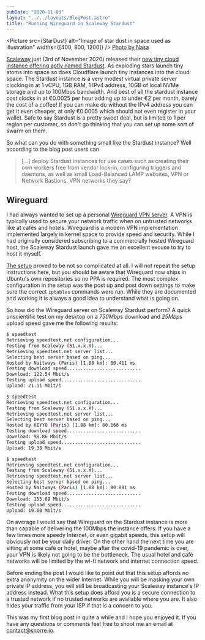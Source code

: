 ```yaml
---
pubDate: "2020-11-03"
layout: "../../layouts/BlogPost.astro"
title: "Running Wireguard on Scaleway Stardust"
---
```



<Picture 
  src={StarDust}
  alt="Image of star dust in space used as illustration"
  widths={[400, 800, 1200]}
/>
[Photo by Nasa](https://unsplash.com/photos/-hI5dX2ObAs)

[Scaleway](https://scaleway.com) just (3rd of November 2020) released their [new tiny cloud instance offering aptly named Stardust](https://blog.scaleway.com/a-star-is-born-as-scaleway-launches-stardust-the-worlds-most-cost-effective-cloud-instance/).
As exploding stars launch tiny atoms into space so does Cloudflare launch tiny instances into the cloud space.
The Stardust instance is a very modest virtual private server clocking in at 1 vCPU, 1GB RAM, 1 IPv4 address, 10GB of local  NVMe storage and up to 100Mbps bandwidth.
And best of all the stardust instance cost clocks in at €0.0025 per hour adding up to under €2 per month, barely the cost of a coffee!
If you can make do without the IPv4 address you can get it even cheaper, at only €0.0005 which should not even register in your wallet.
Safe to say Stardust is a pretty sweet deal, but is limited to 1 per region per customer, so don't go thinking that you can set up some sort of swarm on them.

So what can you do with something small like the Stardust instance?
Well according to the blog post users can
> [...] deploy Stardust instances for use cases such as creating their own workers free from vendor lock-in, configuring triggers and daemons, as well as small Load-Balanced LAMP websites, VPN or Network Bastions.
VPN networks they say?

## Wireguard

I had always wanted to set up a personal [Wireguard VPN server](https://www.wireguard.com/).
A VPN is typically used to secure your network traffic when on untrusted networks like at cafés and hotels.
Wireguard is a modern VPN implementation implemented largely in kernel space to provide speed and security.
While I had originally considered subscribing to a commercially hosted Wireguard host, the Scaleway Stardust launch gave me an excellent excuse to try to host it myself.

[The setup](https://www.scaleway.com/en/docs/installing-wireguard-vpn-linux/) proved to be not so complicated at all.
I will not repeat the setup instructions here, but you should be aware that Wireguard now ships in Ubuntu's own repositories so no PPA is required.
The most complex configuration in the setup was the post up and post down settings to make sure the correct `iptables` commands were run.
While  they are documented and working it is always a good idea to understand what is going on.

So how did the Wireguard server on Scaleway Stardust perform?
A quick unscientific test on my desktop on a _750Mbps_ download and _25Mbps_ upload speed gave me the following results:

```bash
$ speedtest
Retrieving speedtest.net configuration...
Testing from Scaleway (51.x.x.X)...
Retrieving speedtest.net server list...
Selecting best server based on ping...
Hosted by Naitways (Paris) [1.88 km]: 80.411 ms
Testing download speed...........................
Download: 122.54 Mbit/s
Testing upload speed.............................
Upload: 21.11 Mbit/s

$ speedtest
Retrieving speedtest.net configuration...
Testing from Scaleway (51.x.x.X)...
Retrieving speedtest.net server list...
Selecting best server based on ping...
Hosted by KEYYO (Paris) [1.88 km]: 80.166 ms
Testing download speed...........................
Download: 98.86 Mbit/s
Testing upload speed.............................
Upload: 19.38 Mbit/s

$ speedtest
Retrieving speedtest.net configuration...
Testing from Scaleway (51.x.x.X)...
Retrieving speedtest.net server list...
Selecting best server based on ping...
Hosted by Naitways (Paris) [1.88 km]: 80.891 ms
Testing download speed...........................
Download: 155.69 Mbit/s
Testing upload speed.............................
Upload: 19.60 Mbit/s
```

On average I would say that Wireguard on the Stardust instance is more than capable of delivering the 100Mbps the instance offers.
If you have a few times more speedy Internet, or even gigabit speeds, this setup will obviously not be your daily driver.
On the other hand the next time you are sitting at some café or hotel, maybe after the covid-19 pandemic is over, your VPN is likely not going to be the bottleneck.
The usual hotel and café networks will be limited by the wi-fi network and internet connection speed.

Before ending the post I would like to point out that this setup affords no extra anonymity on the wider Internet.
While you will be masking your own private IP address, you will still be broadcasting your Scaleway instance's IP address instead.
What this setup does afford you is a secure connection to a trusted network if no trusted networks are available where you are.
It also hides your traffic from your ISP if that is a concern to you.

This was my first blog post in quite a while and I hope you enjoyed it.
If you have any questions or comments feel free to shoot me an email at [contact@snorre.io](mailto:contact@snorre.io).

